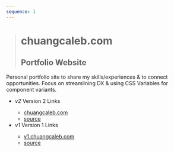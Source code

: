 ```yaml
---
sequence: 1
---
```



> # chuangcaleb.com
>
> ## Portfolio Website

Personal portfolio site to share my skills/experiences & to connect opportunities. Focus on streamlining DX & using CSS Variables for component variants.

- <Icon name="lucide:link" /> _v2_ <span class="sr-only">Version 2 Links</span>
  - [<Icon name="lucide:globe" />chuangcaleb.com](https://chuangcaleb.com)
  - [<Icon name="mdi:github" />source](https://github.com/chuangcaleb/chuangcaleb.com)
- <Icon name="lucide:link" /> _v1_ <span class="sr-only">Version 1 Links</span>
  - [<Icon name="lucide:globe" />v1.chuangcaleb.com](https://v1.chuangcaleb.com)
  - [<Icon name="mdi:github" />source](https://github.com/chuangcaleb/v1.chuangcaleb.com)
